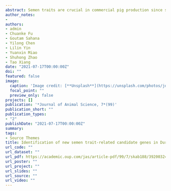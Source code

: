 ```yaml
---
abstract: Semen traits are crucial in commercial pig production since semen from boars is widely used in artificial insemination for both purebred and crossbred pig production. Revealing the genetic architecture of semen traits potentially promotes the efficiencies of improving semen traits through artificial selection. This study is aimed to identify candidate genes related to the semen traits in Duroc boars. First, we identified the genes that were significantly associated with three semen traits, including sperm motility (MO), sperm concentration (CON), and semen volume (VOL) in a Duroc boar population through a genome-wide association study (GWAS). Second, we performed a weighted gene co-expression network analysis (WGCNA). A total of 2, 3, and 20 single-nucleotide polymorphisms were found to be significantly associated with MO, CON, and VOL, respectively. Based on the haplotype block analysis, we identified one genetic region associated with MO, which explained 6.15% of the genetic trait variance. ENSSSCG00000018823 located within this region was considered as the candidate gene for regulating MO. Another genetic region explaining 1.95% of CON genetic variance was identified, and, in this region, B9D2, PAFAH1B3, TMEM145, and CIC were detected as the CON-related candidate genes. Two genetic regions that accounted for 2.23% and 2.48% of VOL genetic variance were identified, and, in these two regions, WWC2, CDKN2AIP, ING2, TRAPPC11, STOX2, and PELO were identified as VOL-related candidate genes. WGCNA analysis showed that, among these candidate genes, B9D2, TMEM145, WWC2, CDKN2AIP, TRAPPC11, and PELO were located within the most significant module eigengenes, confirming these candidate genes’ role in regulating semen traits in Duroc boars. The identification of these candidate genes can help to better understand the genetic architecture of semen traits in boars. Our findings can be applied for semen traits improvement in Duroc boars.
author_notes:
- 
authors:
- admin
- Chuanke Fu
- Goutam Sahana
- Yilong Chen
- Lilin Yin
- Yuanxin Miao
- Shuhong Zhao
- Tao Xiang
date: "2021-07-17T00:00:00Z"
doi: ""
featured: false
image:
  caption: 'Image credit: [**Unsplash**](https://unsplash.com/photos/jdD8gXaTZsc)'
  focal_point: ""
  preview_only: false
projects: []
publication: '*Journal of Animal Science, 7*(99)'
publication_short: ""
publication_types:
- "2"
publishDate: "2021-07-17T00:00:00Z"
summary:
tags:
- Source Themes
title: Identification of new semen trait-related candidate genes in Duroc boars through genome-wide association and weighted gene co-expression network analyses
url_code: ""
url_dataset: ""
url_pdf: https://academic.oup.com/jas/article-pdf/99/7/skab188/39200324/skab188.pdf
url_poster: ""
url_project: ""
url_slides: ""
url_source: ""
url_video: ""
---
```

